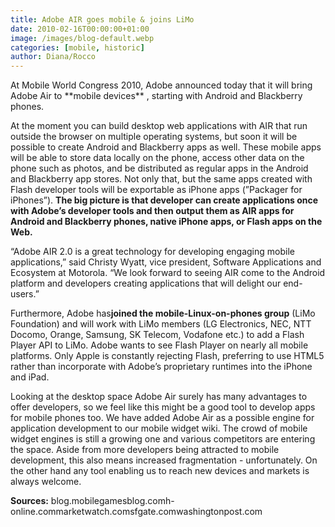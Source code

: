 ```yaml
---
title: Adobe AIR goes mobile & joins LiMo
date: 2010-02-16T00:00:00+01:00
image: /images/blog-default.webp
categories: [mobile, historic]
author: Diana/Rocco
---
```


<div class="entry-content">
At Mobile World Congress 2010, Adobe announced today that it will bring Adobe Air to **mobile devices** , starting with Android and Blackberry phones.

 

At the moment you can build desktop web applications with AIR that run outside the browser on multiple operating systems, but soon it will be possible to create Android and Blackberry apps as well. These mobile apps will be able to store data locally on the phone, access other data on the phone such as photos, and be distributed as regular apps in the Android and Blackberry app stores. Not only that, but the same apps created with Flash developer tools will be exportable as iPhone apps (”Packager for iPhones”). **The big picture is that developer can create applications once with Adobe’s developer tools and then output them as AIR apps for Android and Blackberry phones, native iPhone apps, or Flash apps on the Web.** 

 

“Adobe AIR 2.0 is a great technology for developing engaging mobile applications,” said Christy Wyatt, vice president, Software Applications and Ecosystem at Motorola. “We look forward to seeing AIR come to the Android platform and developers creating applications that will delight our end-users.”

 

Furthermore, Adobe has**joined the mobile-Linux-on-phones group**  (LiMo Foundation) and will work with LiMo members (LG Electronics, NEC, NTT Docomo, Orange, Samsung, SK Telecom, Vodafone etc.) to add a Flash Player API to LiMo. Adobe wants to see Flash Player on nearly all mobile platforms. Only Apple is constantly rejecting Flash, preferring to use HTML5 rather than incorporate with Adobe’s proprietary runtimes into the iPhone and iPad.

 

Looking at the desktop space Adobe Air surely has many advantages to offer developers, so we feel like this might be a good tool to develop apps for mobile phones too. We have added Adobe Air as a possible engine for application development to our mobile widget wiki. The crowd of mobile widget engines is still a growing one and various competitors are entering the space. Aside from more developers being attracted to mobile development, this also means increased fragmentation - unfortunately. On the other hand any tool enabling us to reach new devices and markets is always welcome.

 **Sources:** blog.mobilegamesblog.comh-online.commarketwatch.comsfgate.comwashingtonpost.com
</div>

